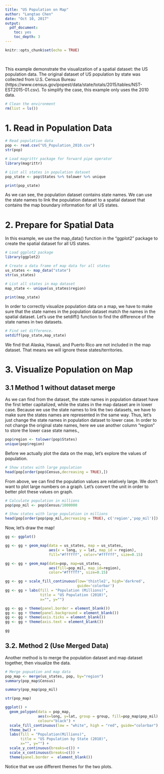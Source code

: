 ```yaml
---
title: "US Population on Map"
author: "Langtao Chen"
date: "Oct 10, 2017"
output: 
  pdf_document: 
    toc: yes
    toc_depth: 3
---
```


```r
knitr::opts_chunk$set(echo = TRUE)
```

&nbsp;
&nbsp;


\newpage

This example demonstrate the visualization of a spatial dataset: the US population data. The original dataset of US population by state was collected from U.S. Census Bureau (https://www.census.gov/popest/data/state/totals/2015/tables/NST-EST2015-01.csv). To simplify the case, this example only uses the 2010 data.


```r
# Clean the environment
rm(list = ls())
```


# 1. Read in Population Data

```r
# Read population data
pop <- read.csv("US_Population_2010.csv")
str(pop)
```

```r
# Load magrittr package for forward pipe operator
library(magrittr)

# List all states in population dataset
pop_state <- pop$States %>% tolower %>% unique

print(pop_state)
```

As we can see, the population dataset contains state names. We can use the state names to link the population dataset to a spatial dataset that contains the map boundary information for all US states.


# 2. Prepare for Spatial Data

In this example, we use the map_data() function in the "ggplot2" package to create the spatial dataset for all US states.

```r
# Load ggplot2 package
library(ggplot2)
```

```r
# Create a data frame of map data for all states
us_states <- map_data("state")
str(us_states)
```

```r
# List all states in map dataset
map_state <- unique(us_states$region)

print(map_state)
```

In order to correctly visualize population data on a map, we have to make sure that the state names in the population dataset match the names in the spatial dataset. Let's use the setdiff() function to find the difference of the state names in two datasets. 

```r
# Find set difference.
setdiff(pop_state,map_state)

```

We find that Alaska, Hawaii, and Puerto Rico are not included in the map dataset. That means we will ignore these states/territories.


# 3. Visualize Population on Map

## 3.1 Method 1 without dataset merge

As we can find from the dataset, the state names in population dataset have the first letter capitalized, while the states in the map dataset are in lower case. Because we use the state names to link the two datasets, we have to make sure the states names are represented in the same way. Thus, let's just change the state names in population dataset to lower case. In order to not change the original state names, here we use another column "region" to store the lower case state names.,

```r
pop$region <- tolower(pop$States)
unique(pop$region)
```

Before we actually plot the data on the map, let's explore the values of population.

```r
# Show states with large population
head(pop[order(pop$Census,decreasing = TRUE),])
```

From above, we can find the population values are relatively large. We don't want to plot large numbers on a graph. Let's convert the unit in order to better plot these values on graph.

```r

# Calculate population in millions
pop$pop_mil <- pop$Census/1000000

# Show states with large population in millions
head(pop[order(pop$pop_mil,decreasing = TRUE), c('region','pop_mil')])

```

Now, let's draw the map!

```r
gg <- ggplot()

gg <- gg + geom_map(data = us_states, map = us_states,
                    aes(x = long, y = lat, map_id = region),
                    fill="#ffffff", color="#ffffff", size=0.15)

gg <- gg + geom_map(data=pop, map=us_states,
                    aes(fill=pop_mil, map_id=region),
                    color="#ffffff", size=0.15)

gg <- gg + scale_fill_continuous(low='thistle2', high='darkred', 
                                 guide='colorbar')
gg <- gg + labs(fill = "Population (Millions)",
                title = "US Population (2010)",
                x="", y="")

gg <- gg + theme(panel.border = element_blank())
gg <- gg + theme(panel.background = element_blank())
gg <- gg + theme(axis.ticks = element_blank())
gg <- gg + theme(axis.text = element_blank())

gg

```


## 3.2. Method 2 (Use Merged Data)

Another method is to merge the population dataset and map dataset together, then visualize the data.

```r
# Merge popuation and map data
pop_map <- merge(us_states, pop, by="region")
summary(pop_map$Census)
```

```r
summary(pop_map$pop_mil)
```

```r
str(pop_map)
```


```r
ggplot() + 
  geom_polygon(data = pop_map,
               aes(x=long, y=lat, group = group, fill=pop_map$pop_mil),
               colour="black") + 
  scale_fill_continuous(low = "white", high = "red", guide="colorbar") + 
  theme_bw() +
  labs(fill = "Population(Millions)",
       title = "US Population by State (2010)",
       x="", y="") +
  scale_y_continuous(breaks=c()) +
  scale_x_continuous(breaks=c()) + 
  theme(panel.border =  element_blank())

```

Notice that we use different themes for the two plots.



